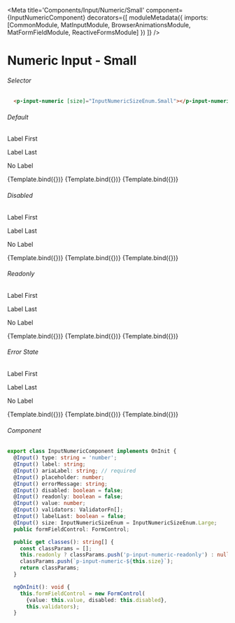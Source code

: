 
<Meta title='Components/Input/Numeric/Small' component={InputNumericComponent}
decorators={[
  moduleMetadata({
    imports: [CommonModule,
            MatInputModule,
            BrowserAnimationsModule,
            MatFormFieldModule,
            ReactiveFormsModule]
        })
]} />

# Numeric Input - Small


###### Selector

```html
  <p-input-numeric [size]="InputNumericSizeEnum.Small"></p-input-numeric>
```

###### Default
<Canvas>
  <p className="story-title">Label First</p>
  <p className="story-title">Label Last</p>
  <p className="story-title">No Label</p>
  <Story name="Small Label First"
    args={{
        label: 'Label',
        ariaLabel: 'Label',
        value: 100,
        validators: Validators.required,
        size: InputNumericSizeEnum.Small
    }}>
    {Template.bind({})}
  </Story>
  <Story name="Small Label Last"
    args={{
       label: 'Label',
       ariaLabel: 'Label',
       value: 100,
       validators: Validators.required,
       size: InputNumericSizeEnum.Small,
       labelLast: true
    }}>
  {Template.bind({})}
  </Story>
  <Story name="Small No Label"
    args={{
        ariaLabel: 'Label',
        value: 100,
        validators: Validators.required,
        size: InputNumericSizeEnum.Small
    }}>
    {Template.bind({})}
  </Story>
</Canvas>

###### Disabled
<Canvas>
  <p className="story-title">Label First</p>
  <p className="story-title">Label Last</p>
  <p className="story-title">No Label</p>
  <Story name="Small Label First Disabled"
    args={{
      label: 'Label',
      ariaLabel: 'Label',
      value: 100,
      validators: Validators.required,
      size: InputNumericSizeEnum.Small,
      disabled: true
    }}>
    {Template.bind({})}
  </Story>
  <Story name="Small Label Last Disabled"
    args={{
      label: 'Label',
      ariaLabel: 'Label',
      value: 100,
      validators: Validators.required,
      size: InputNumericSizeEnum.Small,
      labelLast: true,
      disabled: true
    }}>
  {Template.bind({})}
  </Story>
  <Story name="Small No Label Disabled"
    args={{
      ariaLabel: 'Label',
      value: 100,
      validators: Validators.required,
      size: InputNumericSizeEnum.Small,
      disabled: true
    }}>
    {Template.bind({})}
  </Story>
</Canvas>

###### Readonly
<Canvas>
  <p className="story-title">Label First</p>
  <p className="story-title">Label Last</p>
  <p className="story-title">No Label</p>
  <Story name="Small Label First Readonly"
    args={{
      label: 'Label',
      ariaLabel: 'Label',
      value: 100,
      validators: Validators.required,
      size: InputNumericSizeEnum.Small,
      readonly: true
    }}>
    {Template.bind({})}
  </Story>
  <Story name="Small Label Last Readonly"
    args={{
      label: 'Label',
      ariaLabel: 'Label',
      value: 100,
      validators: Validators.required,
      size: InputNumericSizeEnum.Small,
      labelLast: true,
      readonly: true
    }}>
  {Template.bind({})}
  </Story>
  <Story name="Small No Label Readonly"
    args={{
      ariaLabel: 'Label',
      value: 100,
      validators: Validators.required,
      size: InputNumericSizeEnum.Small,
      readonly: true
    }}>
    {Template.bind({})}
  </Story>
</Canvas>

###### Error State
<Canvas>
  <p className="story-title">Label First</p>
  <p className="story-title">Label Last</p>
  <p className="story-title">No Label</p>
  <Story name="Small Label First Error State"
    args={{
      label: 'Label',
      ariaLabel: 'Label',
      value: null,
      validators: Validators.required,
      size: InputNumericSizeEnum.Small
    }}>
    {Template.bind({})}
  </Story>
  <Story name="Small Label Last Error State"
    args={{
      label: 'Label',
      ariaLabel: 'Label',
      value: null,
      validators: Validators.required,
      size: InputNumericSizeEnum.Small,
      labelLast: true
    }}>
  {Template.bind({})}
  </Story>
  <Story name="Small No Label Error State"
    args={{
      ariaLabel: 'Label',
      value: null,
      validators: Validators.required,
      size: InputNumericSizeEnum.Small
    }}>
    {Template.bind({})}
  </Story>
</Canvas>

###### Component
```ts
export class InputNumericComponent implements OnInit {
  @Input() type: string = 'number';
  @Input() label: string;
  @Input() ariaLabel: string; // required
  @Input() placeholder: number;
  @Input() errorMessage: string;
  @Input() disabled: boolean = false;
  @Input() readonly: boolean = false;
  @Input() value: number;
  @Input() validators: ValidatorFn[];
  @Input() labelLast: boolean = false;
  @Input() size: InputNumericSizeEnum = InputNumericSizeEnum.Large;
  public formFieldControl: FormControl;

  public get classes(): string[] {
    const classParams = [];
    this.readonly ? classParams.push('p-input-numeric-readonly') : null;
    classParams.push(`p-input-numeric-${this.size}`);
    return classParams;
  }

  ngOnInit(): void {
    this.formFieldControl = new FormControl(
      {value: this.value, disabled: this.disabled},
      this.validators);
  }
```

